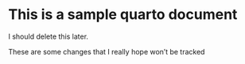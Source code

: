 # This is a sample quarto document

I should delete this later.

These are some changes that I really hope won't be tracked